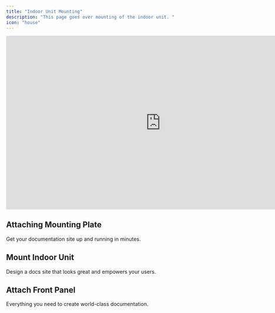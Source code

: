 ```yaml
---
title: "Indoor Unit Mounting"
description: "This page goes over mounting of the indoor unit. "
icon: "house"
---
```


<iframe width="840" height="472.5" 
    src="https://www.youtube.com/embed/-4xwvxrmSIE?autoplay=1&mute=1&loop=1&playlist=-4xwvxrmSIE" 
    title="YouTube video player" 
    frameborder="0" 
    allow="accelerometer; autoplay; clipboard-write; encrypted-media; gyroscope; picture-in-picture; web-share" 
    referrerpolicy="strict-origin-when-cross-origin" 
    allowfullscreen>
</iframe>

## Attaching Mounting Plate

Get your documentation site up and running in minutes.

## Mount Indoor Unit

Design a docs site that looks great and empowers your users.


## Attach Front Panel

Everything you need to create world-class documentation.